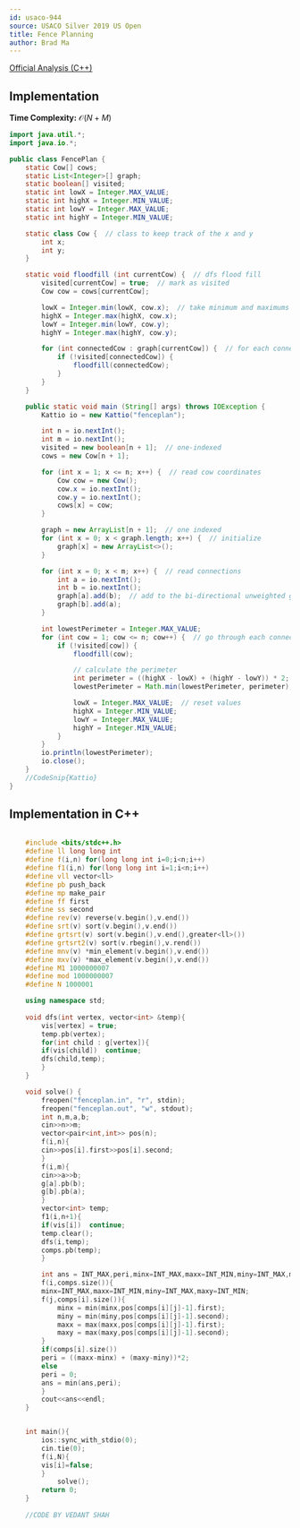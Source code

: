 ```yaml
---
id: usaco-944
source: USACO Silver 2019 US Open
title: Fence Planning
author: Brad Ma
---
```


[Official Analysis (C++)](http://www.usaco.org/current/data/sol_fenceplan_silver_open19.html)

## Implementation
**Time Complexity:** $\mathcal{O}(N + M)$

<LanguageSection>
  
<JavaSection>

```java
import java.util.*;
import java.io.*;

public class FencePlan {
	static Cow[] cows;
	static List<Integer>[] graph;
	static boolean[] visited;
	static int lowX = Integer.MAX_VALUE;
	static int highX = Integer.MIN_VALUE;
	static int lowY = Integer.MAX_VALUE;
	static int highY = Integer.MIN_VALUE;

	static class Cow {  // class to keep track of the x and y
		int x;
		int y;
	}

	static void floodfill (int currentCow) {  // dfs flood fill
		visited[currentCow] = true;  // mark as visited
		Cow cow = cows[currentCow];

		lowX = Integer.min(lowX, cow.x);  // take minimum and maximums
		highX = Integer.max(highX, cow.x);
		lowY = Integer.min(lowY, cow.y);
		highY = Integer.max(highY, cow.y);

		for (int connectedCow : graph[currentCow]) {  // for each connected cow
			if (!visited[connectedCow]) {
				floodfill(connectedCow);
			}
		}
	}

	public static void main (String[] args) throws IOException {
		Kattio io = new Kattio("fenceplan");

		int n = io.nextInt();
		int m = io.nextInt();
		visited = new boolean[n + 1];  // one-indexed
		cows = new Cow[n + 1];

		for (int x = 1; x <= n; x++) {  // read cow coordinates
			Cow cow = new Cow();
			cow.x = io.nextInt();
			cow.y = io.nextInt();
			cows[x] = cow;
		}

		graph = new ArrayList[n + 1];  // one indexed
		for (int x = 0; x < graph.length; x++) {  // initialize
			graph[x] = new ArrayList<>();
		}

		for (int x = 0; x < m; x++) {  // read connections
			int a = io.nextInt();
			int b = io.nextInt();
			graph[a].add(b);  // add to the bi-directional unweighted graph
			graph[b].add(a);
		}

		int lowestPerimeter = Integer.MAX_VALUE;
		for (int cow = 1; cow <= n; cow++) {  // go through each connected component
			if (!visited[cow]) {
				floodfill(cow);

				// calculate the perimeter
				int perimeter = ((highX - lowX) + (highY - lowY)) * 2; 
				lowestPerimeter = Math.min(lowestPerimeter, perimeter);  // track lowest

				lowX = Integer.MAX_VALUE;  // reset values
				highX = Integer.MIN_VALUE;
				lowY = Integer.MAX_VALUE;
				highY = Integer.MIN_VALUE;
			}
		}
		io.println(lowestPerimeter);
		io.close();
	}
	//CodeSnip{Kattio}
}
```
  
</JavaSection>
  
</LanguageSection>
	
## Implementation in C++
	
<JavaSection>
	

```cpp
	
	#include <bits/stdc++.h>
	#define ll long long int
	#define f(i,n) for(long long int i=0;i<n;i++)
	#define f1(i,n) for(long long int i=1;i<n;i++)
	#define vll vector<ll>
	#define pb push_back
	#define mp make_pair
	#define ff first
	#define ss second
	#define rev(v) reverse(v.begin(),v.end())
	#define srt(v) sort(v.begin(),v.end())
	#define grtsrt(v) sort(v.begin(),v.end(),greater<ll>())
	#define grtsrt2(v) sort(v.rbegin(),v.rend())
	#define mnv(v) *min_element(v.begin(),v.end())
	#define mxv(v) *max_element(v.begin(),v.end())
	#define M1 1000000007
	#define mod 1000000007
	#define N 1000001

	using namespace std;
	
	void dfs(int vertex, vector<int> &temp){
	    vis[vertex] = true;
	    temp.pb(vertex);
	    for(int child : g[vertex]){
		if(vis[child])  continue;
		dfs(child,temp);
	    }
	}

	void solve() {
	    freopen("fenceplan.in", "r", stdin);
		freopen("fenceplan.out", "w", stdout);
		int n,m,a,b;
	    cin>>n>>m;
	    vector<pair<int,int>> pos(n);
	    f(i,n){
		cin>>pos[i].first>>pos[i].second;
	    }
	    f(i,m){
		cin>>a>>b;
		g[a].pb(b);
		g[b].pb(a);
	    }
	    vector<int> temp;
	    f1(i,n+1){
		if(vis[i])  continue;
		temp.clear();
		dfs(i,temp);
		comps.pb(temp);
	    }

	    int ans = INT_MAX,peri,minx=INT_MAX,maxx=INT_MIN,miny=INT_MAX,maxy=INT_MIN;
	    f(i,comps.size()){
		minx=INT_MAX,maxx=INT_MIN,miny=INT_MAX,maxy=INT_MIN;
		f(j,comps[i].size()){
		    minx = min(minx,pos[comps[i][j]-1].first);
		    miny = min(miny,pos[comps[i][j]-1].second);
		    maxx = max(maxx,pos[comps[i][j]-1].first);
		    maxy = max(maxy,pos[comps[i][j]-1].second);
		}
		if(comps[i].size())
		peri = ((maxx-minx) + (maxy-miny))*2;
		else
		peri = 0;
		ans = min(ans,peri);
	    }
	    cout<<ans<<endl;
	}


	int main(){
		ios::sync_with_stdio(0);
		cin.tie(0);
	    f(i,N){
		vis[i]=false;
	    }
			solve();
		return 0;
	}
	
	//CODE BY VEDANT SHAH
```
</JavaSection>
